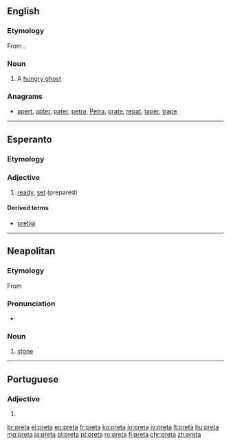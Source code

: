 ==English==
{{wikipedia}}

===Etymology===
From {{etyl|sa|en}} {{term|प्रेत|tr=preta|lang=sa}}.

===Noun===
{{en-noun|?}}

# A [[hungry ghost]] {{gloss|a supernatural being in Buddhist folklore, the spirit of a greedy person whose divine retribution is to never be sated}}

===Anagrams===
* [[apert#English|apert]], [[apter#English|apter]], [[pater#English|pater]], [[petra#English|petra]], [[Petra#English|Petra]], [[prate#English|prate]], [[repat#English|repat]], [[taper#English|taper]], [[trape#English|trape]]

----

==Esperanto==

===Etymology===
{{etyl|fr|eo}} {{term|prêt|lang=fr}}

===Adjective===
{{eo-adj}}

# [[ready]], [[set]] (prepared)

====Derived terms====
* [[pretigi]]

----

==Neapolitan==

===Etymology===
From {{etyl|la|nap}} {{term|petra|lang=la}}

===Pronunciation===
* {{IPA|/'prɛta/|lang=nap}}

===Noun===
{{nap-noun|f|pl=pprete}}

# [[stone]]

----

==Portuguese==

===Adjective===
{{head|pt|adjective form}} {{g|f}}

# {{feminine of|preto|lang=pt}}

[[br:preta]]
[[el:preta]]
[[eo:preta]]
[[fr:preta]]
[[ko:preta]]
[[io:preta]]
[[jv:preta]]
[[lt:preta]]
[[hu:preta]]
[[mg:preta]]
[[ja:preta]]
[[pl:preta]]
[[pt:preta]]
[[ro:preta]]
[[fi:preta]]
[[chr:preta]]
[[zh:preta]]